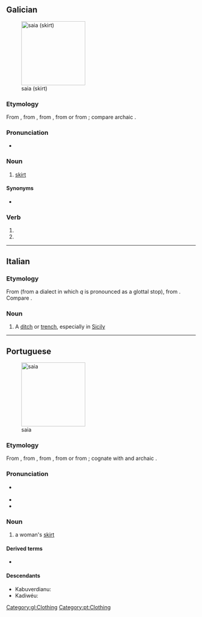 {{also|Saia|saía}}
==Galician==
[[File:Circle skipt.jpg|thumb|170px|saia (skirt)]]

===Etymology===
From {{inh|gl|roa-opt|saya}}, from {{inh|gl|VL.|*săgĭa}}, from {{inh|gl|la|sagum}}, from {{der|gl|cel-gau|*sagos}} or from {{der|gl|grc|σάγος}}; compare archaic {{cog|es|saya}}.

===Pronunciation===
* {{audio|gl-saia.ogg|Audio|lang=gl}}

===Noun===
{{gl-noun|f}}

# [[skirt]] {{qualifier|women's clothing}}

====Synonyms====
* {{l|gl|faldra}}

===Verb===
{{gl-verb-form}}

# {{inflection of|saír||lang=gl|1|s|pres|subj}}
# {{inflection of|saír||lang=gl|3|s|pres|subj}}

[[Category:gl:Clothing]]

----

==Italian==

===Etymology===
From {{etyl|ar|it}} {{m|ar|سَاقِيَة||irrigation}} (from a dialect in which ''q'' is pronounced as a glottal stop), from {{m|ar|سَقَى||to irrigate}}. Compare {{cog|es|acequia}}.

===Noun===
{{it-noun|f}}

# {{lb|it|regional}} A [[ditch]] or [[trench]], especially in [[Sicily]]

----

==Portuguese==
[[File:Wrapskirt.jpg|thumb|170px|saia]]

===Etymology===
From {{inh|pt|roa-opt|saya}}, from {{inh|pt|VL.|*săgĭa}}, from {{inh|pt|la|sagum}}, from {{der|pt|cel-gau|*sagos}} or from {{der|pt|grc|σάγος}}; cognate with {{cog|gl|saia}} and archaic {{cog|es|saya}}.

===Pronunciation===
* {{a|PT}} {{IPA|/ˈsajɐ/|lang=pt}}
* {{hyphenation|sai|a|lang=pt}}
* {{rhymes|aja|lang=pt}}

===Noun===
{{pt-noun|f|pl=saias}}

# a woman's [[skirt]]

====Derived terms====
* {{l|pt|minissaia}}

====Descendants====
* Kabuverdianu: {{l|kea|saia}}
* Kadiwéu: {{l|kbc|jaye}}

[[Category:pt:Clothing]]